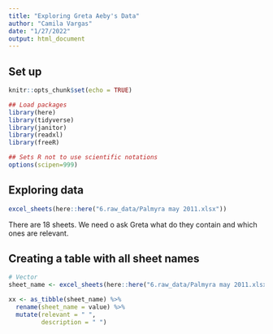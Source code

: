 ```yaml
---
title: "Exploring Greta Aeby's Data"
author: "Camila Vargas"
date: "1/27/2022"
output: html_document
---
```

## Set up

```r
knitr::opts_chunk$set(echo = TRUE)

## Load packages
library(here)
library(tidyverse)
library(janitor)
library(readxl)
library(freeR)

## Sets R not to use scientific notations
options(scipen=999) 

```

## Exploring data
```r

excel_sheets(here::here("6.raw_data/Palmyra may 2011.xlsx"))

```

There are 18 sheets. We need o ask Greta what do they contain and which ones are relevant.

## Creating a table with all sheet names

```r
# Vector
sheet_name <- excel_sheets(here::here("6.raw_data/Palmyra may 2011.xlsx"))

xx <- as_tibble(sheet_name) %>% 
  rename(sheet_name = value) %>% 
  mutate(relevant = " ",
         description = " ")
  

```






